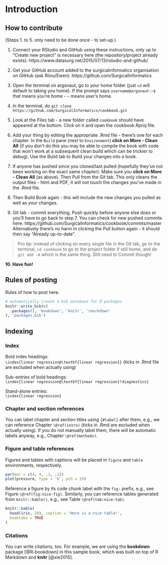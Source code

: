 # Introduction {#intro}

## How to contribute

(Steps 1. to 5. only need to be done once - to set-up.)

1. Connect your RStudio and GitHub using these instructions, only up to "Create new project" is necessary here (the repository/project already exists):
https://www.datasurg.net/2015/07/13/rstudio-and-github/

2. Get your GitHub account added to the surgicalinformatics organisation on GitHub (ask Riinu/Ewen):
https://github.com/SurgicalInformatics

3. Open the terminal on argonaut, go to your home folder (just `cd` will default to taking you home). If the prompt says `username@argonaut:~$` that means you're home - `~` means user's home.

4. In the terminal, do `git clone https://github.com/SurgicalInformatics/cookbook.git`

5. Look at the Files tab - a new folder called `cookbook` should have appeared at the bottom. Click on it and open the cookbook.Rproj file.

6. Add your thing by editing the appropriate .Rmd file - there's one for each chapter. In the `Build` pane (next to `Environment`) **click on More - Clean All** (if you don't do this you may be able to compile the book with code that won't work at a subsequent clean build which can be trickier to debug). Use the Build tab to Build your changes into a book.

7. If anyone has pushed since you cloned/last pulled (hopefully they've not been working on the exact same chapter): Make sure you **click on More - Clean All** (as above). Then Pull from the Git tab. This only cleans the output files - html and PDF, it will not touch the changes you've made in the .Rmd file.

8. Then Build Book again - this will include the new changes you pulled as well as your changes.

9. Git tab - commit everything, Push quickly before anyone else does or you'll have to go back to step 7. You can check for new pushed commits here: https://github.com/SurgicalInformatics/cookbook/commits/master Alternatively there's no harm in clicking the Pull button again - it should then say "Already up-to-date".

> Pro tip: instead of clicking on every single file in the Git tab, go to the terminal, `cd cookbook` to go to the project folder if still home, and do `git add -A` which is the same thing. Still need to Commit though!

**10. Have fun!**


## Rules of posting

Rules of how to post here. 

```r
# automatically create a bib database for R packages
knitr::write_bib(c(
  .packages(), 'bookdown', 'knitr', 'rmarkdown'
), 'packages.bib')
```

## Indexing

### Index

Bold index headings:  
`\index{linear regression@\textbf{linear regression}}` (ticks in .Rmd file are excluded when actually using)

Sub-entries of bold headings:  
`\index{linear regression@\textbf{linear regression}!diagnostics}`

Stand-alone entries:  
`\index{linear regression}`

### Chapter and section references
You can label chapter and section titles using `{#label}` after them, e.g., we can reference Chapter `\@ref(intro)` (ticks in .Rmd are excluded when actually using). If you do not manually label them, there will be automatic labels anyway, e.g., Chapter `\@ref(methods)`.

### Figure and table references
Figures and tables with captions will be placed in `figure` and `table` environments, respectively.

```r
par(mar = c(4, 4, .1, .1))
plot(pressure, type = 'b', pch = 19)
```

Reference a figure by its code chunk label with the `fig:` prefix, e.g., see Figure `\@ref(fig:nice-fig)`. Similarly, you can reference tables generated from `knitr::kable()`, e.g., see Table `\@ref(tab:nice-tab)`.

```r
knitr::kable(
  head(iris, 20), caption = 'Here is a nice table!',
  booktabs = TRUE
)
```

### Citations
You can write citations, too. For example, we are using the **bookdown** package [@R-bookdown] in this sample book, which was built on top of R Markdown and **knitr** [@xie2015].
